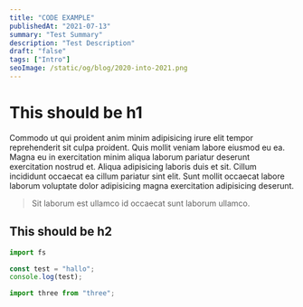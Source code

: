 ```yaml
---
title: "CODE EXAMPLE"
publishedAt: "2021-07-13"
summary: "Test Summary"
description: "Test Description"
draft: "false"
tags: ["Intro"]
seoImage: /static/og/blog/2020-into-2021.png
---
```


# This should be h1

Commodo ut qui proident anim minim adipisicing irure elit tempor reprehenderit sit culpa proident. Quis mollit veniam labore eiusmod eu ea. Magna eu in exercitation minim aliqua laborum pariatur deserunt exercitation nostrud et. Aliqua adipisicing laboris duis et sit. Cillum incididunt occaecat ea cillum pariatur sint elit. Sunt mollit occaecat labore laborum voluptate dolor adipisicing magna exercitation adipisicing deserunt.

> Sit laborum est ullamco id occaecat sunt laborum ullamco.

## This should be h2

```js
import fs

const test = "hallo";
console.log(test);

import three from "three";
```
